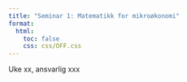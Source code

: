 ```yaml
---
title: "Seminar 1: Matematikk for mikroøkonomi"
format:
  html:
    toc: false
    css: css/OFF.css
---
```


Uke xx, ansvarlig xxx
